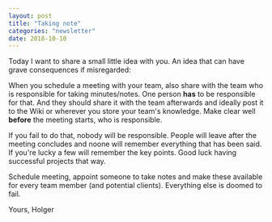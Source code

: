 ```yaml
---
layout: post
title: "Taking note"
categories: "newsletter"
date: 2018-10-10
---
```


Today I want to share a small little idea with you. An idea that can have grave consequences if misregarded:

When you schedule a meeting with your team, also share with the team who is responsible for taking minutes/notes. One person **has** to be responsible for that. <!--more-->And they should share it with the team afterwards and ideally post it to the Wiki or wherever you store your team's knowledge. Make clear well **before** the meeting starts, who is responsible.

If you fail to do that, nobody will be responsible. People will leave after the meeting concludes and noone will remember everything that has been said. If you're lucky a few will remember the key points.
Good luck having successful projects that way.

Schedule meeting, appoint someone to take notes and make these available for every team member (and potential clients). Everything else is doomed to fail.

Yours,
Holger
